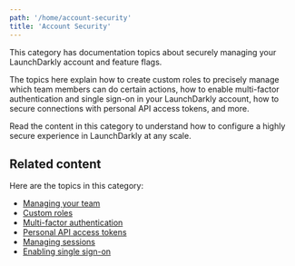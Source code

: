 ```yaml
---
path: '/home/account-security'
title: 'Account Security'
---
```


This category has documentation topics about securely managing your LaunchDarkly account and feature flags.

The topics here explain how to create custom roles to precisely manage which team members can do certain actions, how to enable multi-factor authentication and single sign-on in your LaunchDarkly account, how to secure connections with personal API access tokens, and more.

Read the content in this category to understand how to configure a highly secure experience in LaunchDarkly at any scale.

## Related content

Here are the topics in this category:

- [Managing your team](./teams)
- [Custom roles](/home/account-security/custom-roles)
- [Multi-factor authentication](./multi-factor-authentication)
- [Personal API access tokens](./api-access-tokens)
- [Managing sessions](./managing-sessions)
- [Enabling single sign-on](./single-sign-on)
